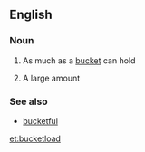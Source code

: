 ==English==

===Noun===
{{en-noun}}

# As much as a [[bucket]] can hold
# {{label|en|informal}} A large amount

===See also===
* [[bucketful]]

[[et:bucketload]]